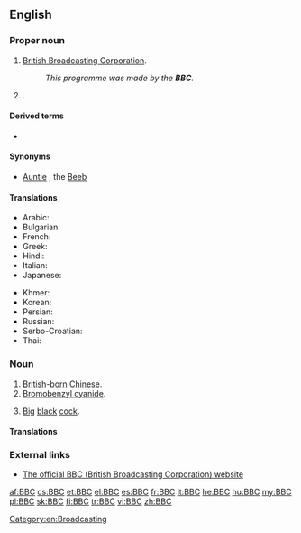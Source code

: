 {{also|ВВС}}
==English==
{{wikipedia|dab=BBC (disambiguation)|BBC}}

===Proper noun===
{{en-proper noun}}

# {{context|''usually preceded by'' "the"|lang=en}} [[British Broadcasting Corporation]].
#: ''This programme was made by the '''BBC'''.''
# {{w|Blades Business Crew}}.

====Derived terms====
* {{l|en|BBC English}}

====Synonyms====
* {{sense|British Broadcasting Corporation}} [[Auntie]] {{qualifier|nickname}}, the [[Beeb]] {{qualifier|nickname}}

====Translations====
{{trans-top|British Broadcasting Corporation}}
* Arabic: {{t-|ar|بي بي سي|m|tr=bii bii sii}}
* Bulgarian: {{t-|bg|Би Би Си|tr=Bi bi sí}}
* French: {{t+|fr|BBC|f}}
* Greek: {{t-|el|Μπι Μπι Σι|tr=Bi Bi Si}}
* Hindi: {{t-|hi|बीबीसी|tr=bībīsī}}
* Italian: {{t+|it|BBC|f}}
* Japanese: {{t-|ja|ビー・ビー・シー|tr=bī bī shī}}
{{trans-mid}}
* Khmer: {{t-|km|ប៊ីប៊ីស៊ី|tr=bii bii sii|sc=Khmr}}
* Korean: {{t-|ko|비비시|tr=bibisi|sc=Hang}}
* Persian: {{t-|fa|بی‌بی‌سی|sc=fa-Arab}}
* Russian: {{t-|ru|Би-би-си|f|tr=Bi-bi-sí}}
* Serbo-Croatian: {{t-|sh|Би-би-си|m|tr=Bi-bi-si|sc=Cyrl}}
* Thai: {{t-|th|บีบีซี|tr=bee-bee-see}}
{{trans-bottom}}

===Noun===
{{en-noun}}

# [[British]]-[[born]] [[Chinese]].
# [[bromobenzyl cyanide#English|Bromobenzyl cyanide]].
# {{context|slang|vulgar|lang=en}} [[big|Big]] [[black]] [[cock]].

====Translations====
{{trans-top|British-born Chinese}}
{{trans-mid}}
{{trans-bottom}}

===External links===
* [http://www.bbc.co.uk The official BBC (British Broadcasting Corporation) website]

[[Category:en:Broadcasting]]

[[af:BBC]]
[[cs:BBC]]
[[et:BBC]]
[[el:BBC]]
[[es:BBC]]
[[fr:BBC]]
[[it:BBC]]
[[he:BBC]]
[[hu:BBC]]
[[my:BBC]]
[[pl:BBC]]
[[sk:BBC]]
[[fi:BBC]]
[[tr:BBC]]
[[vi:BBC]]
[[zh:BBC]]